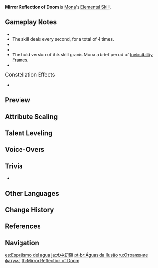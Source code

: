 {{Talent Infobox
|image         = Talent Mirror Reflection of Doom.png
|character     = Mona
|type          = Elemental Skill
|info          = Creates an illusory Phantom of Fate from coalesced waterspouts.<br /><br />The '''Phantom''' has the following special properties:
*Continuously taunts nearby opponents, attracting their fire.
*Continuously deals {{Color|Hydro DMG}} to nearby opponents.
*When its duration expires, the Phantom explodes, dealing {{Color|Hydro|AoE Hydro DMG}}.
'''Hold'''<br />Utilizes water currents to move backwards swiftly before conjuring a Phantom.<br /><br />Only one Phantom created by Mirror Reflection of Doom can exist at any time.
|utility1      = Taunting
|utility2      = AoE
|utility3      = Effects Retained Character Fallen
|particles     = 3
|CD            = 12s
|duration      = 5s
|attr1         = DoT
|value1        = 32.0-68%
|attr2         = Explosion DMG
|value2        = 133-282%
|scale_att1    = ATK
}}
{{Description|Skilled astrologers have always dreamed of using a phantom facsimile of themselves to ward off imminent ill fate, but Mona must be the first to make such a mockery of it in all of Teyvat.}}
'''Mirror Reflection of Doom''' is [[Mona]]'s [[Elemental Skill]].

==Gameplay Notes==
* {{TalentNote|particles|the Phantom Explosion|3.33}}
* The skill deals {{Color|Hydro DMG}} every second, for a total of 4 times.
* {{TalentNote|icd|Skill DMG}}
* {{TalentNote|icd|Explosion DMG|0}}
* The hold version of this skill grants Mona a brief period of [[Invincibility Frames]].
* {{TalentNote|character=Mona|talent=Mirror Reflection of Doom|ascension|2|"Come 'n' Get Me, Hag!"}}

;<big>Constellation Effects</big>
* {{TalentNote|constellation|5|Mockery of Fortuna}}

==Preview==
{{Preview
|file1=Mirror Reflection of Doom Press Preview
|caption1=Press

|file2=Mirror Reflection of Doom Hold Preview
|caption2=Hold

|file3=Mona Hold E I-Frame
|caption3=Hold Invincibility Frame
}}
{{clr}}

==Attribute Scaling==
{{Talent Scaling
|talentType=Elemental Skill
|levels=14
|order=dot,explosiondmg,cd
|titles=DoT (%),Explosion DMG (%),CD
|dot_1=32.00
|dot_2=34.40
|dot_3=36.80
|dot_4=40.00
|dot_5=42.40
|dot_6=44.80
|dot_7=48.00
|dot_8=51.20
|dot_9=54.40
|dot_10=57.60
|dot_11=60.80
|dot_12=64.00
|dot_13=68.00
|dot_14=72.00

|explosiondmg_1=132.80
|explosiondmg_2=142.76
|explosiondmg_3=152.72
|explosiondmg_4=166.00
|explosiondmg_5=175.96
|explosiondmg_6=185.92
|explosiondmg_7=199.20
|explosiondmg_8=212.48
|explosiondmg_9=225.76
|explosiondmg_10=239.04
|explosiondmg_11=252.32
|explosiondmg_12=265.60
|explosiondmg_13=282.20
|explosiondmg_14=298.80

|cd=12s
}}

==Talent Leveling==
{{Talent Upgrade|Mona}}

==Voice-Overs==
{{Talent VO}}

==Trivia==
* {{TalentNote|clap}}

==Other Languages==
{{Other Languages
|en      = Mirror Reflection of Doom
|zhs     = 水中幻愿
|zhs_rm  = Shuǐ Zhōng Huàn Yuàn
|zht     = 水中幻願
|zht_rm  = Shuǐ Zhōng Huàn Yuàn
|zh_tl   = 
|ja      = 水中幻願
|ja_rm   = Suichuu Gengan<ref>{{Ref/VO|Mona|元素スキル|ja|note=Elemental Skill}}</ref>
|ja_tl   = Underwater Phantasm Wish
|ko      = 수중 환원
|ko_rm   = Sujung Hwanwon
|ko_tl   = Wish Underwater Illusion
|es      = Espejismo del agua
|es_tl   = Mirage of Water
|fr      = Mirage aqueux
|fr_tl   = Aqueous Mirage
|ru      = Отражение фатума
|ru_tl   = 
|th      = Mirror Reflection of Doom
|vi      = Ảo Vọng Dưới Nước
|vi_tl   = Underwater Illusion
|de      = Trugbilder im Wasser
|de_tl   = Phantasm in the Water
|id      = Mirror Reflection of Doom
|pt      = Águas da Ilusão
|pt_tl   = Waters of Illusion
}}

==Change History==
{{Change History|1.0}}

==References==
{{Reflist}}

==Navigation==
{{Talent Navbox|Mona}}

[[es:Espejismo del agua]]
[[ja:水中幻願]]
[[pt-br:Águas da Ilusão]]
[[ru:Отражение фатума]]
[[th:Mirror Reflection of Doom]]